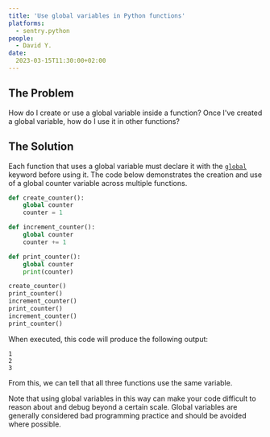 ```yaml
---
title: 'Use global variables in Python functions'
platforms: 
  - sentry.python
people: 
  - David Y.
date: 
  2023-03-15T11:30:00+02:00
---
```


## The Problem

How do I create or use a global variable inside a function? Once I've created a global variable, how do I use it in other functions?

## The Solution

Each function that uses a global variable must declare it with the [`global`](https://docs.python.org/3/reference/simple_stmts.html#the-global-statement) keyword before using it. The code below demonstrates the creation and use of a global counter variable across multiple functions.

```python
def create_counter():
    global counter
    counter = 1

def increment_counter():
    global counter
    counter += 1

def print_counter():
    global counter
    print(counter)

create_counter()
print_counter()
increment_counter()
print_counter()
increment_counter()
print_counter()
```

When executed, this code will produce the following output:

```
1
2
3
```

From this, we can tell that all three functions use the same variable.

Note that using global variables in this way can make your code difficult to reason about and debug beyond a certain scale. Global variables are generally considered bad programming practice and should be avoided where possible.
